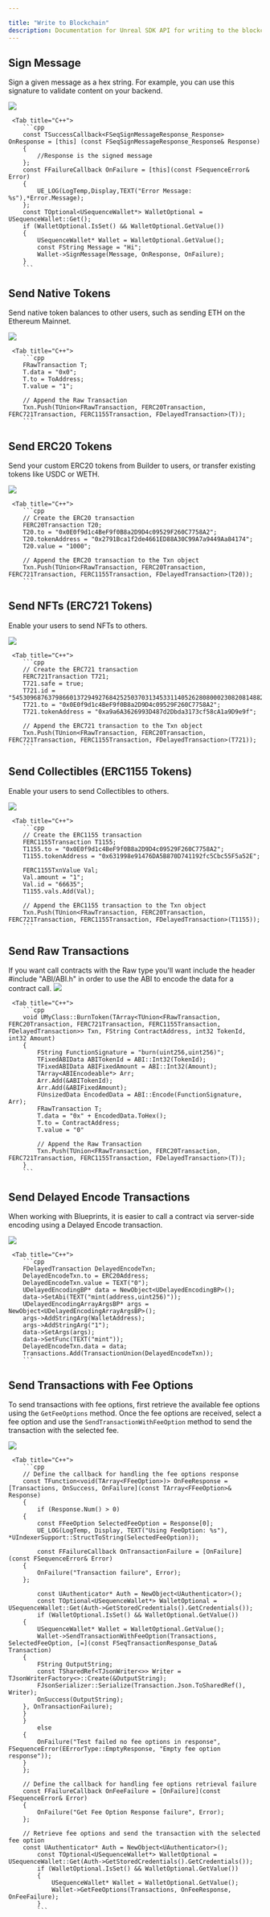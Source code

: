 ---

title: "Write to Blockchain"
description: Documentation for Unreal SDK API for writing to the blockchain with the Sequence infrastructure stack for web3 gaming.
---

## Sign Message

Sign a given message as a hex string. For example, you can use this signature to validate content on your backend.

<Tabs>
    <Tab title="Blueprint">
        <Frame>
            <img src="/images/unreal/sign_message.png" />
        </Frame>
    </Tab>

     <Tab title="C++">
        ```cpp
        const TSuccessCallback<FSeqSignMessageResponse_Response> OnResponse = [this] (const FSeqSignMessageResponse_Response& Response)
        {
            //Response is the signed message
        };
        const FFailureCallback OnFailure = [this](const FSequenceError& Error)
        {
            UE_LOG(LogTemp,Display,TEXT("Error Message: %s"),*Error.Message);
        };
        const TOptional<USequenceWallet*> WalletOptional = USequenceWallet::Get();
        if (WalletOptional.IsSet() && WalletOptional.GetValue())
        {
            USequenceWallet* Wallet = WalletOptional.GetValue();
            const FString Message = "Hi";
            Wallet->SignMessage(Message, OnResponse, OnFailure);
        }
        ```
  </Tab>
</Tabs>

## Send Native Tokens

Send native token balances to other users, such as sending ETH on the Ethereum Mainnet.

<Tabs>
    <Tab title="Blueprint">
        <Frame>
    <img src="/images/unreal/native_tokens_transaction.png" />
</Frame>
    </Tab>

     <Tab title="C++">
        ```cpp
        FRawTransaction T;
        T.data = "0x0";
        T.to = ToAddress;
        T.value = "1";

        // Append the Raw Transaction
        Txn.Push(TUnion<FRawTransaction, FERC20Transaction, FERC721Transaction, FERC1155Transaction, FDelayedTransaction>(T));
        ```
  </Tab>
</Tabs>

## Send ERC20 Tokens

Send your custom ERC20 tokens from Builder to users, or transfer existing tokens like USDC or WETH.

<Tabs>
    <Tab title="Blueprint">
        <Frame>
            <img src="/images/unreal/erc20_transaction.png" />
        </Frame>
    </Tab>

     <Tab title="C++">
        ```cpp
        // Create the ERC20 transaction
        FERC20Transaction T20;
        T20.to = "0x0E0f9d1c4BeF9f0B8a2D9D4c09529F260C7758A2";
        T20.tokenAddress = "0x2791Bca1f2de4661ED88A30C99A7a9449Aa84174";
        T20.value = "1000";

        // Append the ERC20 transaction to the Txn object
        Txn.Push(TUnion<FRawTransaction, FERC20Transaction, FERC721Transaction, FERC1155Transaction, FDelayedTransaction>(T20));
        ```
  </Tab>
</Tabs>

## Send NFTs (ERC721 Tokens)

Enable your users to send NFTs to others.

<Tabs>
    <Tab title="Blueprint">
        <Frame>
    <img src="/images/unreal/erc721_transaction.png" />
</Frame>
    </Tab>

     <Tab title="C++">
        ```cpp
        // Create the ERC721 transaction
        FERC721Transaction T721;
        T721.safe = true;
        T721.id = "54530968763798660137294927684252503703134533114052628080002308208148824588621";
        T721.to = "0x0E0f9d1c4BeF9f0B8a2D9D4c09529F260C7758A2";
        T721.tokenAddress = "0xa9a6A3626993D487d2Dbda3173cf58cA1a9D9e9f";

        // Append the ERC721 transaction to the Txn object
        Txn.Push(TUnion<FRawTransaction, FERC20Transaction, FERC721Transaction, FERC1155Transaction, FDelayedTransaction>(T721));
        ```
  </Tab>
</Tabs>

## Send Collectibles (ERC1155 Tokens)

Enable your users to send Collectibles to others.

<Tabs>
    <Tab title="Blueprint">
        <Frame>
    <img src="/images/unreal/erc1155_transaction.png" />
</Frame>
    </Tab>

     <Tab title="C++">
        ```cpp
        // Create the ERC1155 transaction
        FERC1155Transaction T1155;
        T1155.to = "0x0E0f9d1c4BeF9f0B8a2D9D4c09529F260C7758A2";
        T1155.tokenAddress = "0x631998e91476DA5B870D741192fc5Cbc55F5a52E";

        FERC1155TxnValue Val;
        Val.amount = "1";
        Val.id = "66635";
        T1155.vals.Add(Val);

        // Append the ERC1155 transaction to the Txn object
        Txn.Push(TUnion<FRawTransaction, FERC20Transaction, FERC721Transaction, FERC1155Transaction, FDelayedTransaction>(T1155));
        ```
  </Tab>
</Tabs>

## Send Raw Transactions

<Note>
If you want call contracts with the Raw type you'll want include the header #include "ABI/ABI.h" in order to use the ABI to encode the data for a contract call.
</Note>

<Tabs>
    <Tab title="Blueprint">
        <Frame>
    <img src="/images/unreal/raw_transaction.png" />
</Frame>
    </Tab>

     <Tab title="C++">
        ```cpp
        void UMyClass::BurnToken(TArray<TUnion<FRawTransaction, FERC20Transaction, FERC721Transaction, FERC1155Transaction, FDelayedTransaction>> Txn, FString ContractAddress, int32 TokenId, int32 Amount)
        {
            FString FunctionSignature = "burn(uint256,uint256)";
            TFixedABIData ABITokenId = ABI::Int32(TokenId);
            TFixedABIData ABIFixedAmount = ABI::Int32(Amount);
            TArray<ABIEncodeable*> Arr;
            Arr.Add(&ABITokenId);
            Arr.Add(&ABIFixedAmount);
            FUnsizedData EncodedData = ABI::Encode(FunctionSignature, Arr);
            FRawTransaction T;
            T.data = "0x" + EncodedData.ToHex();
            T.to = ContractAddress;
            T.value = "0"

            // Append the Raw Transaction
            Txn.Push(TUnion<FRawTransaction, FERC20Transaction, FERC721Transaction, FERC1155Transaction, FDelayedTransaction>(T));
        }
        ```
  </Tab>
</Tabs>

## Send Delayed Encode Transactions

When working with Blueprints, it is easier to call a contract via server-side encoding using a Delayed Encode transaction.

<Tabs>
    <Tab title="Blueprint">
        <Frame>
    <img src="/images/unreal/delayed_encode.png" />
</Frame>
    </Tab>

     <Tab title="C++">
        ```cpp
        FDelayedTransaction DelayedEncodeTxn;
        DelayedEncodeTxn.to = ERC20Address;
        DelayedEncodeTxn.value = TEXT("0");
        UDelayedEncodingBP* data = NewObject<UDelayedEncodingBP>();
        data->SetAbi(TEXT("mint(address,uint256)"));
        UDelayedEncodingArrayArgsBP* args = NewObject<UDelayedEncodingArrayArgsBP>();
        args->AddStringArg(WalletAddress);
        args->AddStringArg("1");
        data->SetArgs(args);
        data->SetFunc(TEXT("mint"));
        DelayedEncodeTxn.data = data;
        Transactions.Add(TransactionUnion(DelayedEncodeTxn));
        ```
  </Tab>
</Tabs>

## Send Transactions with Fee Options

To send transactions with fee options, first retrieve the available fee options using the `GetFeeOptions` method.
Once the fee options are received, select a fee option and use the `SendTransactionWithFeeOption` method to send
the transaction with the selected fee.

<Tabs>
    <Tab title="Blueprint">
        <Frame>
    <img src="/images/unreal/transaction_with_fee.png" />
</Frame>
    </Tab>

     <Tab title="C++">
        ```cpp
        // Define the callback for handling the fee options response
        const TFunction<void(TArray<FFeeOption>)> OnFeeResponse = [Transactions, OnSuccess, OnFailure](const TArray<FFeeOption>& Response)
        {
            if (Response.Num() > 0)
        {
            const FFeeOption SelectedFeeOption = Response[0];
            UE_LOG(LogTemp, Display, TEXT("Using FeeOption: %s"), *UIndexerSupport::StructToString(SelectedFeeOption));

            const FFailureCallback OnTransactionFailure = [OnFailure](const FSequenceError& Error)
        {
            OnFailure("Transaction failure", Error);
        };

            const UAuthenticator* Auth = NewObject<UAuthenticator>();
            const TOptional<USequenceWallet*> WalletOptional = USequenceWallet::Get(Auth->GetStoredCredentials().GetCredentials());
            if (WalletOptional.IsSet() && WalletOptional.GetValue())
        {
            USequenceWallet* Wallet = WalletOptional.GetValue();
            Wallet->SendTransactionWithFeeOption(Transactions, SelectedFeeOption, [=](const FSeqTransactionResponse_Data& Transaction)
        {
            FString OutputString;
            const TSharedRef<TJsonWriter<>> Writer = TJsonWriterFactory<>::Create(&OutputString);
            FJsonSerializer::Serialize(Transaction.Json.ToSharedRef(), Writer);
            OnSuccess(OutputString);
        }, OnTransactionFailure);
        }
        }
            else
        {
            OnFailure("Test failed no fee options in response", FSequenceError(EErrorType::EmptyResponse, "Empty fee option response"));
        }
        };

        // Define the callback for handling fee options retrieval failure
        const FFailureCallback OnFeeFailure = [OnFailure](const FSequenceError& Error)
        {
            OnFailure("Get Fee Option Response failure", Error);
        };

        // Retrieve fee options and send the transaction with the selected fee option
        const UAuthenticator* Auth = NewObject<UAuthenticator>();
            const TOptional<USequenceWallet*> WalletOptional = USequenceWallet::Get(Auth->GetStoredCredentials().GetCredentials());
            if (WalletOptional.IsSet() && WalletOptional.GetValue())
            {
                USequenceWallet* Wallet = WalletOptional.GetValue();
                Wallet->GetFeeOptions(Transactions, OnFeeResponse, OnFeeFailure);
            }
            ```
  </Tab>
</Tabs>
